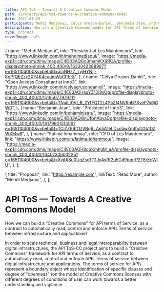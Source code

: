 ```yaml
---
title: API ToS — Towards A Creative Commons Model
path: /projects/api-tos-towards-a-creative-commons-model
date: 2021-01-29
participants: Mehdi Medjaoui, Célya Gruson-Daniel, Benjamin Jean, and Fatima Idhammou
description: How can a Creative Commons model for API Terms of Service participate in the creation of open, safe and sustainable ecosystem for digital infrastructure?
type: project
coverImage: null
---
```


  {
    name: "Mehdi Medjaoui",
    role: "President of Les Mainteneurs",
    link: "https://www.linkedin.com/in/mehdimedjaoui/",
    image: "https://media-exp1.licdn.com/dms/image/C4D03AQGo3mamKX6RCA/profile-displayphoto-shrink_400_400/0/1633042368987?e=1651104000&v=beta&t=aIaNHzZ_zvjHYNIj-8gPfQEZzx2XY4K4cuumWoCPbr8",
  },
  {
    name: "Célya Gruson-Daniel",
    role: "Open Access Consultant at Inno3",
    link: "https://www.linkedin.com/in/celyagrusondaniel/",
    image: "https://media-exp1.licdn.com/dms/image/C4E03AQHauYZ10j9xOg/profile-displayphoto-shrink_400_400/0/1516507797971?e=1651104000&v=beta&t=TNujLt0Vl_B_2YfFQT2L4PaZf4NVRhB7XveP7s6jGW0",
  },
  {
    name: "Benjamin Jean",
    role: "President of Inno3",
    link: "https://www.linkedin.com/in/benjaminjean/",
    image: "https://media-exp1.licdn.com/dms/image/C4D03AQGnOfbnAbvaDg/profile-displayphoto-shrink_400_400/0/1617960131456?e=1651104000&v=beta&t=TCiZZ69D1zVBgRLAp5A1eLDco5wZmtfoOGb1DZWXMw8",
  },
  {
    name: "Fatima Idhammou",
    role: "CFO of Les Mainteneurs",
    link: "https://www.linkedin.com/in/fatima-idhammou/",
    image: "https://media-exp1.licdn.com/dms/image/C4E03AQH8obKmhgM_aA/profile-displayphoto-shrink_400_400/0/1640730600225?e=1651104000&v=beta&t=XvjUiSu0UqZsg1f11Jy4yRf2u5Gd9tuprP2T6rEoWIU",
  },
];

  {
    title: "Proposal",
    link: "https://example.com",
    linkText: "Read More",
    author: "Mehdi Medjaoui",
  },
];

# API ToS — Towards A Creative Commons Model

How we can build a “Creative Commons” for API terms of Service, as a contract to automatically read, control and enforce APIs Terms of service between infrastructure and applications?

In order to scale technical, business and legal interoperability between digital infrastructures, the API ToS-CC project aims to build a “Creative Commons” framework for API terms of Service, as a contract to automatically read, control and enforce APIs Terms of service between digital infrastructure and applications. The terms of service for APIs represent a boundary object whose identification of specific clauses and degree of "openness" (on the model of Creative Commons licenses with different degrees of conditions of use) can work towards a better understanding and vigilance.
